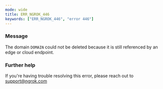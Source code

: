 ```yaml
---
mode: wide
title: ERR_NGROK_446
keywords: ["ERR_NGROK_446", "error 446"]
---
```


### Message

The domain `DOMAIN` could not be deleted because it is still referenced by an edge or cloud endpoint.

### Further help

If you're having trouble resolving this error, please reach out to [support@ngrok.com](mailto:support@ngrok.com?subject=Help%20with%20ERR_NGROK_446)
